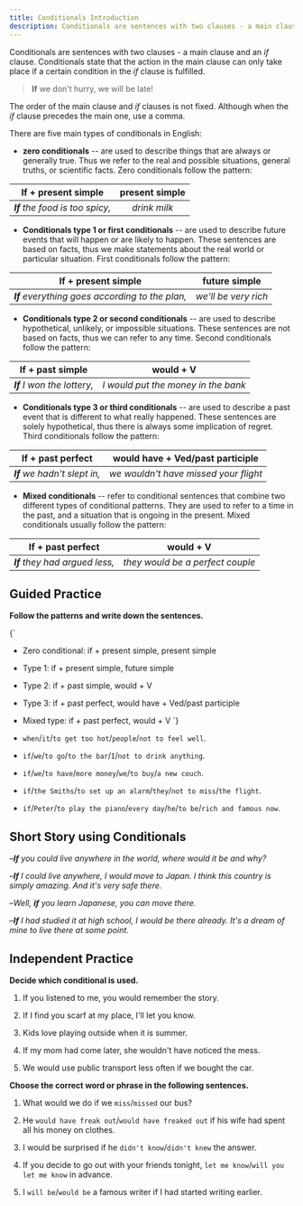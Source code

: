 ```yaml
---
title: Conditionals Introduction
description: Conditionals are sentences with two clauses - a main clause and an if clause. Conditionals state that the action in the main clause can only take place if a certain condition in the if clause is fulfilled.
---
```


Conditionals are sentences with two clauses - a main clause and an _if_ clause. Conditionals state that the action in the main clause can only take place if a certain condition in the _if_ clause is fulfilled.

> **If** we don't hurry, we will be late!

The order of the main clause and _if_ clauses is not fixed. Although when the _if_ clause precedes the main one, use a comma.

There are five main types of conditionals in English:

- **zero conditionals** -- are used to describe things that are always or generally true. Thus we refer to the real and possible situations, general truths, or scientific facts. Zero conditionals follow the pattern:

|       If + present simple       | present simple |
| :-----------------------------: | :------------: |
| _**If** the food is too spicy,_ |  _drink milk_  |

- **Conditionals type 1 or first conditionals** -- are used to describe future events that will happen or are likely to happen. These sentences are based on facts, thus we make statements about the real world or particular situation. First conditionals follow the pattern:

|               If + present simple               |    future simple     |
| :---------------------------------------------: | :------------------: |
| _**If** everything goes according to the plan,_ | _we'll be very rich_ |

- **Conditionals type 2 or second conditionals** -- are used to describe hypothetical, unlikely, or impossible situations. These sentences are not based on facts, thus we can refer to any time. Second conditionals follow the pattern:

|      If + past simple       |              would + V              |
| :-------------------------: | :---------------------------------: |
| _**If** I won the lottery,_ | _I would put the money in the bank_ |

- **Conditionals type 3 or third conditionals** -- are used to describe a past event that is different to what really happened. These sentences are solely hypothetical, thus there is always some implication of regret. Third conditionals follow the pattern:

|      If + past perfect       |   would have + Ved/past participle    |
| :--------------------------: | :-----------------------------------: |
| _**If** we hadn't slept in,_ | _we wouldn't have missed your flight_ |

- **Mixed conditionals** -- refer to conditional sentences that combine two different types of conditional patterns. They are used to refer to a time in the past, and a situation that is ongoing in the present. Mixed conditionals usually follow the pattern:

|       If + past perfect        |            would + V             |
| :----------------------------: | :------------------------------: |
| _**If** they had argued less,_ | _they would be a perfect couple_ |

## Guided Practice

**Follow the patterns and write down the sentences.**

<Sidenote mt={8}>{`
  - Zero conditional: if + present simple, present simple
  - Type 1: if + present simple, future simple
  - Type 2: if + past simple, would + V
  - Type 3: if + past perfect, would have + Ved/past participle
  - Mixed type: if + past perfect, would + V
`}</Sidenote>

- `when`/`it`/`to get too hot`/`people`/`not to feel well`. <InfoTooltip label="When it gets too hot, people don't feel well" />
- `if`/`we`/`to go`/`to the bar`/`I`/`not to drink anything`. <InfoTooltip label="If we go to the bar, I won't drink anything" />
- `if`/`we`/`to have`/`more money`/`we`/`to buy`/`a new couch`. <InfoTooltip label="If we have more money, we would buy a new couch" />
- `if`/`the Smiths`/`to set up an alarm`/`they`/`not to miss`/`the flight`. <InfoTooltip label="If the Smiths had set up an alarm, they wouldn't have missed the flight" />
- `if`/`Peter`/`to play the piano`/`every day`/`he`/`to be`/`rich and famous now`. <InfoTooltip label="If Peter had played the piano every day, he would be rich and famous now" />

## Short Story using Conditionals

–_**If** you could live anywhere in the world, where would it be and why?_

–_**If** I could live anywhere, I would move to Japan. I think this country is simply amazing. And it's very safe there._

–_Well, **if** you learn Japanese, you can move there._

–_**If** I had studied it at high school, I would be there already. It's a dream of mine to live there at some point._

## Independent Practice

**Decide which conditional is used.**

1. If you listened to me, you would remember the story. <InfoTooltip label="Type 2" />

2. If I find you scarf at my place, I'll let you know. <InfoTooltip label="Type 1" />

3. Kids love playing outside when it is summer. <InfoTooltip label="Zero conditional" />

4. If my mom had come later, she wouldn't have noticed the mess. <InfoTooltip label="Type 3" />

5. We would use public transport less often if we bought the car. <InfoTooltip label="Type 2" />

**Choose the correct word or phrase in the following sentences.**

1. What would we do if we `miss`/`missed` our bus? <InfoTooltip label="missed" />

2. He `would have freak out`/`would have freaked out` if his wife had spent all his money on clothes. <InfoTooltip label="would have freaked out" />

3. I would be surprised if he `didn't know`/`didn't knew` the answer. <InfoTooltip label="didn't know" />

4. If you decide to go out with your friends tonight, `let me know`/`will you let me know` in advance. <InfoTooltip label="let me know" />

5. I `will be`/`would be` a famous writer if I had started writing earlier. <InfoTooltip label="would be" />
